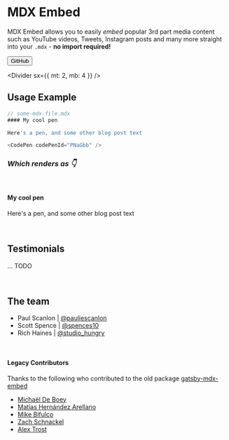 
<Meta title="Introduction" />

# MDX Embed

MDX Embed allows you to easily _embed_ popular 3rd part media content such as YouTube videos, Tweets, Instagram posts and many more straight into your `.mdx` - **no import required!**

<Divider />

<Link href="https://github.com/PaulieScanlon/mdx-embed" target="_blank">
  <Button>GitHub</Button>
</Link>

<Divider sx={{ mt: 2, mb: 4 }} />

## Usage Example

```js
// some-mdx-file.mdx
#### My cool pen

Here's a pen, and some other blog post text

<CodePen codePenId="PNaGbb" />
```

### _Which renders as 👇_

<br />

#### My cool pen

Here's a pen, and some other blog post text

<CodePen codePenId="PNaGbb" />

<br />

## Testimonials

... TODO

<br />

## The team

- Paul Scanlon | [@pauliescanlon](https://twitter.com/PaulieScanlon)
- Scott Spence | [@spences10](https://twitter.com/spences10)
- Rich Haines | [@studio_hungry](https://twitter.com/studio_hungry)

<br />

#### Legacy Contributors

Thanks to the following who contributed to the old package [gatsby-mdx-embed](https://github.com/PaulieScanlon/gatsby-mdx-embed)

- [Michaël De Boey](https://github.com/MichaelDeBoey)
- [Matías Hernández Arellano](https://github.com/matiasfha)
- [Mike Bifulco](https://github.com/mbifulco)
- [Zach Schnackel](https://github.com/zslabs)
- [Alex Trost](https://github.com/a-trost)
